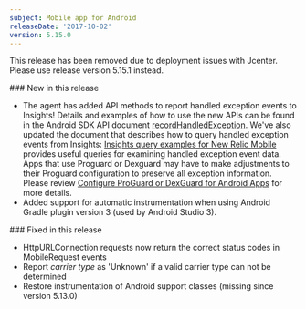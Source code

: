 ```yaml
---
subject: Mobile app for Android
releaseDate: '2017-10-02'
version: 5.15.0
---
```


This release has been removed due to deployment issues with Jcenter. Please use release version 5.15.1 instead.

\### New in this release

* The agent has added API methods to report handled exception events to Insights! Details and examples of how to use the new APIs can be found in the Android SDK API document [recordHandledException](https://docs.newrelic.com/docs/mobile-monitoring/new-relic-mobile-android/android-sdk-api/recordhandledexception-android-sdk-api). We've also updated the document that describes how to query handled exception events from Insights: [Insights query examples for New Relic Mobile](https://docs.newrelic.com/docs/insights/nrql-new-relic-query-language/nrql-query-examples/insights-query-examples-new-relic-mobile) provides useful queries for examining handled exception event data. Apps that use Proguard or Dexguard may have to make adjustments to their Proguard configuration to preserve all exception information. Please review [Configure ProGuard or DexGuard for Android Apps](https://docs.newrelic.com/docs/mobile-monitoring/new-relic-mobile-android/install-configure/configure-proguard-or-dexguard-android-apps) for more details.
* Added support for automatic instrumentation when using Android Gradle plugin version 3 (used by Android Studio 3).

\### Fixed in this release

* HttpURLConnection requests now return the correct status codes in MobileRequest events
* Report _carrier type_ as 'Unknown' if a valid carrier type can not be determined
* Restore instrumentation of Android support classes (missing since version 5.13.0)
